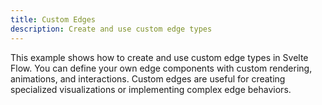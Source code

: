 ```yaml
---
title: Custom Edges
description: Create and use custom edge types
---
```


This example shows how to create and use custom edge types in Svelte Flow. You can define your own edge components with custom rendering, animations, and interactions. Custom edges are useful for creating specialized visualizations or implementing complex edge behaviors.

<RemoteCodeViewer route="examples/edges/custom-edges" framework="svelte" />
